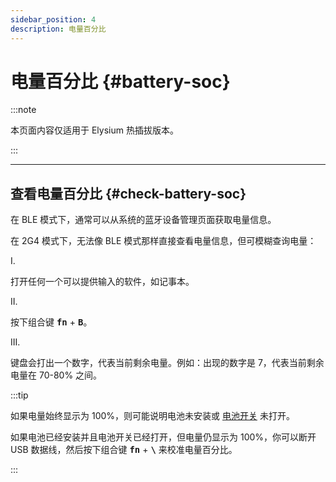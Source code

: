 ```yaml
---
sidebar_position: 4
description: 电量百分比
---
```



# 电量百分比 {#battery-soc}

:::note

本页面内容仅适用于 Elysium 热插拔版本。

:::

---

## 查看电量百分比 {#check-battery-soc}

<Tabs queryString="mode-variant">
  <TabItem value="ble" label="BLE" default>

在 BLE 模式下，通常可以从系统的蓝牙设备管理页面获取电量信息。

  </TabItem>
  <TabItem value="2g4" label="2G4">

在 2G4 模式下，无法像 BLE 模式那样直接查看电量信息，但可模糊查询电量：

<p className="step-number-text"> I. </p>

 打开任何一个可以提供输入的软件，如记事本。

<p className="step-number-text"> II. </p>

 按下组合键 <kbd>**fn**</kbd> + <kbd>**B**</kbd>。

<p className="step-number-text"> III. </p>

键盘会打出一个数字，代表当前剩余电量。例如：出现的数字是 7，代表当前剩余电量在 70-80% 之间。

  </TabItem>
</Tabs>

:::tip

如果电量始终显示为 100%，则可能说明电池未安装或 [电池开关](/docs-elysium/battery/battery-switch) 未打开。

如果电池已经安装并且电池开关已经打开，但电量仍显示为 100%，你可以断开 USB 数据线，然后按下组合键 <kbd>**fn**</kbd> + <kbd>**\\**</kbd> 来校准电量百分比。

:::